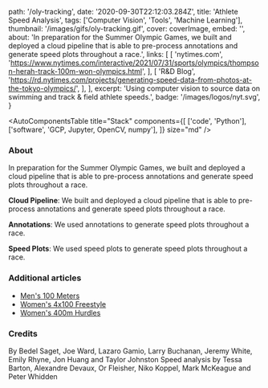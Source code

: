 
  path: '/oly-tracking',
  date: '2020-09-30T22:12:03.284Z',
  title: 'Athlete Speed Analysis',
  tags: ['Computer Vision', 'Tools', 'Machine Learning'],
  thumbnail: '/images/gifs/oly-tracking.gif',
  cover: coverImage,
  embed: '',
  about:
    'In preparation for the Summer Olympic Games, we built and deployed a cloud pipeline that is able to pre-process annotations and generate speed plots throughout a race.',
  links: [
    [
      'nytimes.com',
      'https://www.nytimes.com/interactive/2021/07/31/sports/olympics/thompson-herah-track-100m-won-olympics.html',
    ],
    [
      'R&D Blog',
      'https://rd.nytimes.com/projects/generating-speed-data-from-photos-at-the-tokyo-olympics/',
    ],
  ],
  excerpt:
    'Using computer vision to source data on swimming and track & field athlete speeds.',
  badge: '/images/logos/nyt.svg',
}

<AutoComponentsTable
  title="Stack"
  components={[
    ['code', 'Python'],
    ['software', 'GCP, Jupyter, OpenCV, numpy'],
  ]}
  size="md"
/>

### About

In preparation for the Summer Olympic Games, we built and deployed a cloud pipeline that is able to pre-process annotations and generate speed plots throughout a race.

**Cloud Pipeline**: We built and deployed a cloud pipeline that is able to pre-process annotations and generate speed plots throughout a race.

**Annotations**: We used annotations to generate speed plots throughout a race.

**Speed Plots**: We used speed plots to generate speed plots throughout a race.

### Additional articles

- [Men's 100 Meters](https://www.nytimes.com/interactive/2021/08/01/sports/olympics/jacobs-track-100m-won-olympics.html)
- [Women's 4x100 Freestyle](https://www.nytimes.com/interactive/2021/07/25/sports/olympics/4x100-relay-swimming-olympics.html)
- [Women's 400m Hurdles](https://www.nytimes.com/interactive/2021/08/04/sports/olympics/sydney-mclaughlin-hurdles-400m-olympics.html)

### Credits

By Bedel Saget, Joe Ward, Lazaro Gamio, Larry Buchanan, Jeremy White, Emily Rhyne, Jon Huang and Taylor Johnston
Speed analysis by Tessa Barton, Alexandre Devaux, Or Fleisher, Niko Koppel, Mark McKeague and Peter Whidden
